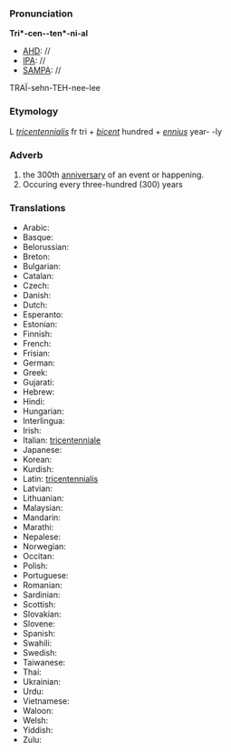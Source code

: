 ===Pronunciation===

'''Tri*-cen--ten*-ni-al'''
*[[AHD]]: //
*[[IPA]]: //
*[[SAMPA]]: //
TRA&Iuml;-sehn-TEH-nee-lee
===Etymology===

L ''[[tricentennialis]]'' fr tri + ''[[bicent]]'' hundred + ''[[ennius]]'' year- -ly

===Adverb===

#the 300th [[anniversary]] of an event or happening.
#Occuring every three-hundred (300) years

===Translations===

*Arabic:
*Basque:
*Belorussian:
*Breton:
*Bulgarian:
*Catalan:
*Czech:
*Danish:
*Dutch:
*Esperanto:
*Estonian:
*Finnish:
*French:
*Frisian:
*German:
*Greek:
*Gujarati:
*Hebrew:
*Hindi:
*Hungarian:
*Interlingua:
*Irish:
*Italian: [[tricentenniale]]
*Japanese:
*Korean:
*Kurdish:
*Latin: [[tricentennialis]]
*Latvian:
*Lithuanian:
*Malaysian:
*Mandarin:
*Marathi:
*Nepalese:
*Norwegian:
*Occitan:
*Polish:
*Portuguese:
*Romanian:
*Sardinian:
*Scottish:
*Slovakian:
*Slovene:
*Spanish:
*Swahili:
*Swedish:
*Taiwanese:
*Thai:
*Ukrainian:
*Urdu:
*Vietnamese:
*Waloon:
*Welsh:
*Yiddish:
*Zulu: